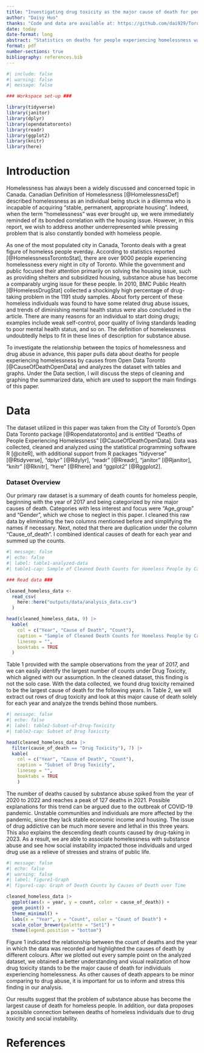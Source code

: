 ```yaml
---
title: "Investigating drug toxicity as the major cause of death for people experiencing homelessness."
author: "Daisy Huo"
thanks: "Code and data are available at: https://github.com/dai929/Toronto_Homelessness.git"
date: today
date-format: long
abstract: "Statistics on deaths for people experiencing homelessness was collected from Open Data Toronto to analyze the nine major causes of death for homeless people from the year of 2017 to 2023. After summarizing the data, we were able to identify drug toxicity as the leading fatal cause for homeless people that should be addressed for. In this paper, we will futher investigate the association with the issue of substance abuse and homelessness, aiming to provide a few explanations to the consistently high number of deaths on account of drug abuse."
format: pdf
number-sections: true
bibliography: references.bib
---
```


```r
#| include: false
#| warning: false
#| message: false

### Workspace set-up ###

library(tidyverse)
library(janitor)
library(dplyr)
library(opendatatoronto)
library(readr)
library(ggplot2)
library(knitr)
library(here)
```

# Introduction

Homelessness has always been a widely discussed and concerned topic in Canada. Canadian Definition of Homelessness [@HomelessnessDef] described homelessness as an individual being stuck in a dilemma who is incapable of acquiring "stable, permanent, appropriate housing". Indeed, when the term "homelessness" was ever brought up, we were immediately reminded of its bonded correlation with the housing issue. However, in this report, we wish to address another underrepresented while pressing problem that is also constantly bonded with homeless people.

As one of the most populated city in Canada, Toronto deals with a great figure of homeless people everday. According to statistics reported [@HomelessnessTorontoStat], there are over 9000 people experiencing homelessness every night in city of Toronto. While the government and public focused their attention primarily on solving the housing issue, such as providing shelters and subsidized housing, substance abuse has become a comparably urging issue for these people. In 2010, BMC Public Health [@HomelessDrugStat] collected a shockingly high percentage of drug-taking problem in the 1191 study samples. About forty percent of these homeless individuals was found to have some related drug abuse issues, and trends of diminishing mental health status were also concluded in the article. There are many reasons for an individual to start doing drugs; examples include weak self-control, poor quality of living standards leading to poor mental health status, and so on. The definition of homelessness undoubtedly helps to fit in these lines of description for substance abuse.

To investigate the relationship between the topics of homelessness and drug abuse in advance, this paper pulls data about deaths for people experiencing homelessness by causes from Open Data Toronto [@CauseOfDeathOpenData] and analyzes the dataset with tables and graphs. Under the Data section, I will discuss the steps of cleaning and graphing the summarized data, which are used to support the main findings of this paper.

# Data {#sec-data}

The dataset utilized in this paper was taken from the City of Toronto's Open Data Toronto package [@Ropendatatoronto] and is entitled "Deaths of People Experiencing Homelessness" [@CauseOfDeathOpenData]. Data was collected, cleaned and analyzed using the statistical programming software R [@citeR], with additional support from R packages "tidyverse" [@Rtidyverse], "dplyr" [@Rdylyr], "readr" [@Rreadr], "janitor" [@Rjanitor], "knitr" [@Rknitr], "here" [@Rhere] and "ggplot2" [@Rggplot2].

### Dataset Overview

Our primary raw dataset is a summary of death counts for homeless people, beginning with the year of 2017 and being categorized by nine major causes of death. Categories with less interest and focus were "Age_group" and "Gender", which we chose to neglect in this paper. I cleaned this raw data by eliminating the two columns mentioned before and simplifying the names if necessary. Next, noted that there are duplication under the column "Cause_of_death". I combined identical causes of death for each year and summed up the counts.

```r
#| message: false
#| echo: false
#| label: table1-analyzed-data
#| table1-cap: Sample of Cleaned Death Counts for Homeless People by Causes Dataset

### Read data ###

cleaned_homeless_data <-
  read_csv(
    here::here("outputs/data/analysis_data.csv")
  )

head(cleaned_homeless_data, 9) |>
  kable(
    col = c("Year", "Cause of Death", "Count"),
    caption = "Sample of Cleaned Death Counts for Homeless People by Causes Dataset",
    linesep = "",
    booktabs = TRUE
  )
```

Table 1 provided with the sample observations from the year of 2017, and we can easily identify the largest number of counts under Drug Toxicity, which aligned with our assumption. In the cleaned dataset, this finding is not the solo case. With the data collected, we found drug toxicity remained to be the largest cause of death for the following years. In Table 2, we will extract out rows of drug toxicity and look at this major cause of death solely for each year and analyze the trends behind those numbers.

```r
#| message: false
#| echo: false
#| label: table2-Subset-of-Drug-Toxicity
#| table2-cap: Subset of Drug Toxicity

head(cleaned_homeless_data |>
  filter(cause_of_death == "Drug Toxicity"), 7) |>
  kable(
    col = c("Year", "Cause of Death", "Count"),
    caption = "Subset of Drug Toxicity",
    linesep = "",
    booktabs = TRUE
    )

```

The number of deaths caused by substance abuse spiked from the year of 2020 to 2022 and reaches a peak of 127 deaths in 2021. Possible explanations for this trend can be argued due to the outbreak of COVID-19 pandemic. Unstable communities and individuals are more affected by the pandemic, since they lack stable economic income and housing. The issue of drug addictive can be much more severe and lethal in this three years. This also explains the descending death counts caused by drug-taking in 2023. As a result, we are able to associate homelessness with substance abuse and see how social instability impacted those individuals and urged drug use as a relieve of stresses and strains of public life.

```r
#| message: false
#| echo: false
#| warning: false
#| label: figure1-Graph
#| figure1-cap: Graph of Death Counts by Causes of Death over Time

cleaned_homeless_data |>
  ggplot(aes(x = year, y = count, color = cause_of_death)) +
  geom_point() +
  theme_minimal() +
  labs(x = "Year", y = "Count", color = "Count of Death") +
  scale_color_brewer(palette = "Set1") +
  theme(legend.position = "bottom")
```

Figure 1 indicated the relationship between the count of deaths and the year in which the data was recorded and highlighted the causes of death by different colours. After we plotted out every sample point on the analyzed dataset, we obtained a better understanding and visual realization of how drug toxicity stands to be the major cause of death for individuals experiencing homelessness. As other causes of death appears to be minor comparing to drug abuse, it is important for us to inform and stress this finding in our analysis.

Our results suggest that the problem of substance abuse has become the largest cause of death for homeless people. In addition, our data proposes a possible connection between deaths of homeless individuals due to drug toxicity and social instability.

\newpage

# References
